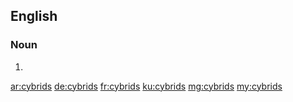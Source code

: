 ==English==

===Noun===
{{head|en|plural}}

# {{plural of|cybrid|lang=en|nocat=1}}

[[ar:cybrids]]
[[de:cybrids]]
[[fr:cybrids]]
[[ku:cybrids]]
[[mg:cybrids]]
[[my:cybrids]]